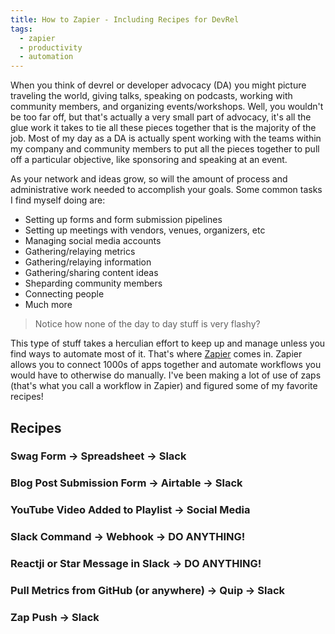 ```yaml
---
title: How to Zapier - Including Recipes for DevRel
tags:
  - zapier
  - productivity
  - automation
---
```


When you think of devrel or developer advocacy (DA) you might picture traveling the world, giving talks, speaking on podcasts, working with community members, and organizing events/workshops. Well, you wouldn't be too far off, but that's actually a very small part of advocacy, it's all the glue work it takes to tie all these pieces together that is the majority of the job. Most of my day as a DA is actually spent working with the teams within my company and community members to put all the pieces together to pull off a particular objective, like sponsoring and speaking at an event.

As your network and ideas grow, so will the amount of process and administrative work needed to accomplish your goals. Some common tasks I find myself doing are:

- Setting up forms and form submission pipelines
- Setting up meetings with vendors, venues, organizers, etc
- Managing social media accounts
- Gathering/relaying metrics
- Gathering/relaying information
- Gathering/sharing content ideas
- Sheparding community members
- Connecting people
- Much more

> Notice how none of the day to day stuff is very flashy?

This type of stuff takes a herculian effort to keep up and manage unless you find ways to automate most of it. That's where [Zapier](https://zapier.com) comes in. Zapier allows you to connect 1000s of apps together and automate workflows you would have to otherwise do manually. I've been making a lot of use of zaps (that's what you call a workflow in Zapier) and figured some of my favorite recipes!

## Recipes

### Swag Form -> Spreadsheet -> Slack

### Blog Post Submission Form -> Airtable -> Slack

### YouTube Video Added to Playlist -> Social Media

### Slack Command -> Webhook -> DO ANYTHING!

### Reactji or Star Message in Slack -> DO ANYTHING!

### Pull Metrics from GitHub (or anywhere) -> Quip -> Slack

### Zap Push -> Slack

